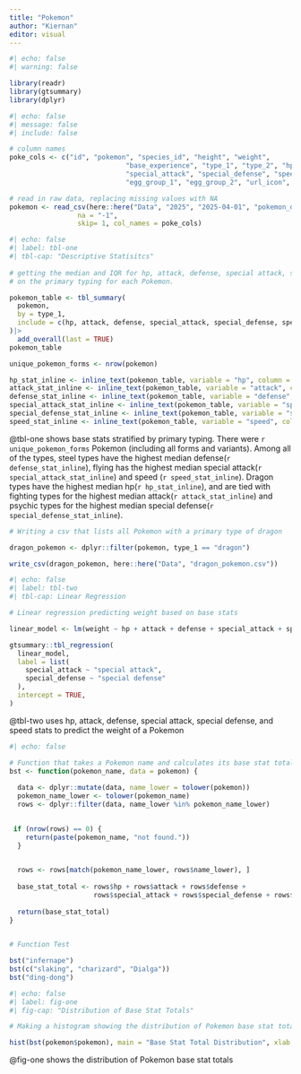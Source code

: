 ```yaml
---
title: "Pokemon"
author: "Kiernan"
editor: visual
---
```


```r
#| echo: false
#| warning: false

library(readr)
library(gtsummary)
library(dplyr)
```

```r
#| echo: false
#| message: false
#| include: false

# column names
poke_cols <- c("id", "pokemon", "species_id", "height", "weight",
							 "base_experience", "type_1", "type_2", "hp", "attack", "defense",
							 "special_attack", "special_defense", "speed", "color_1", "color_2", "color_f",   
							 "egg_group_1", "egg_group_2", "url_icon", "generation_id", "url_image")

# read in raw data, replacing missing values with NA
pokemon <- read_csv(here::here("Data", "2025", "2025-04-01", "pokemon_df.csv"),
				 na = "-1",
				 skip= 1, col_names = poke_cols)
```

```r
#| echo: false
#| label: tbl-one
#| tbl-cap: "Descriptive Statisitcs"
 
# getting the median and IQR for hp, attack, defense, special attack, special defense, and sped stats based
# on the primary typing for each Pokemon.

pokemon_table <- tbl_summary(
  pokemon,
  by = type_1,
  include = c(hp, attack, defense, special_attack, special_defense, speed)
)|> 
  add_overall(last = TRUE)
pokemon_table

unique_pokemon_forms <- nrow(pokemon)

hp_stat_inline <- inline_text(pokemon_table, variable = "hp", column = "dragon", pattern = "{median}")
attack_stat_inline <- inline_text(pokemon_table, variable = "attack", column = "fighting", pattern = "{median}")
defense_stat_inline <- inline_text(pokemon_table, variable = "defense", column = "steel", pattern = "{median}")
special_attack_stat_inline <- inline_text(pokemon_table, variable = "special_attack", column = "flying", pattern = "{median}")
special_defense_stat_inline <- inline_text(pokemon_table, variable = "special_defense", column = "psychic", pattern = "{median}")
speed_stat_inline <- inline_text(pokemon_table, variable = "speed", column = "flying", pattern = "{median}")
```
@tbl-one shows base stats stratified by primary typing. There were `r unique_pokemon_forms` Pokemon (including all forms and variants). Among all of the types, steel types have the highest median defense(`r defense_stat_inline`), flying has the highest median special attack(`r special_attack_stat_inline`) and speed (`r speed_stat_inline`). Dragon types have the highest median hp(`r hp_stat_inline`), and are tied with fighting types for the highest median attack(`r attack_stat_inline`) and psychic types for the highest median special defense(`r special_defense_stat_inline`).

```r
# Writing a csv that lists all Pokemon with a primary type of dragon

dragon_pokemon <- dplyr::filter(pokemon, type_1 == "dragon")

write_csv(dragon_pokemon, here::here("Data", "dragon_pokemon.csv"))

```


```r
#| echo: false
#| label: tbl-two
#| tbl-cap: Linear Regression

# Linear regression predicting weight based on base stats

linear_model <- lm(weight ~ hp + attack + defense + special_attack + special_defense + speed, data = pokemon)

gtsummary::tbl_regression(
  linear_model,
  label = list(
    special_attack ~ "special attack",
    special_defense ~ "special defense"
  ),
  intercept = TRUE,
)
```
@tbl-two uses hp, attack, defense, special attack, special defense, and speed stats to predict the weight of a Pokemon

```r
#| echo: false

# Function that takes a Pokemon name and calculates its base stat total
bst <- function(pokemon_name, data = pokemon) {
  
  data <- dplyr::mutate(data, name_lower = tolower(pokemon))
  pokemon_name_lower <- tolower(pokemon_name)
  rows <- dplyr::filter(data, name_lower %in% pokemon_name_lower)

  
 if (nrow(rows) == 0) {
    return(paste(pokemon_name, "not found."))
  }
  

  rows <- rows[match(pokemon_name_lower, rows$name_lower), ]
  
  base_stat_total <- rows$hp + rows$attack + rows$defense +
                     rows$special_attack + rows$special_defense + rows$speed
  
  return(base_stat_total) 
}  
  
```

```r
# Function Test

bst("infernape")
bst(c("slaking", "charizard", "Dialga"))
bst("ding-dong")
```

```r
#| echo: false
#| label: fig-one
#| fig-cap: "Distribution of Base Stat Totals"

# Making a histogram showing the distribution of Pokemon base stat totals

hist(bst(pokemon$pokemon), main = "Base Stat Total Distribution", xlab = "Base Stat Totals")
```
@fig-one shows the distribution of Pokemon base stat totals


